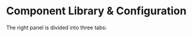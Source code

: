 
# Component Library & Configuration

The right panel is divided into three tabs:

<div class="grid grid-cols-2 gap-2 mb-4">

<DocCard
	title="Component Library"
	description="Search and insert components into the app."
	href="/docs/apps/app_configuration-settings/app_component_library"
/>
<DocCard
	title="Component Configuration"
	description="Configure the selected component or runnable."
	href="/docs/apps/app_configuration-settings/app_component_configuration"
/>
<DocCard
	title="Global Styling"
	description="Configure the global styling of the app."
	href="/docs/apps/app_configuration-settings/app_styling#global-styling"
/>
</div>
